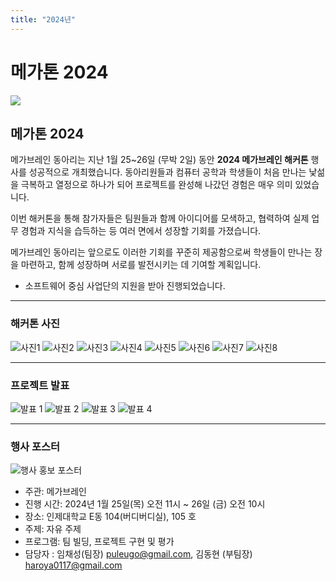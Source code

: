 ```yaml
---
title: "2024년"
---
```


# 메가톤 2024

![](./static/2024/megathon2024-1.jpg)

<h2>메가톤 2024</h2>

메가브레인 동아리는 지난 1월 25~26일 (무박 2일) 동안 **2024 메가브레인 해커톤** 행사를 성공적으로 개최했습니다.
동아리원들과 컴퓨터 공학과 학생들이 처음 만나는 낯섦을 극복하고 열정으로 하나가 되어 프로젝트를 완성해 나갔던 경험은 매우 의미 있었습니다.

이번 해커톤을 통해 참가자들은 팀원들과 함께 아이디어를 모색하고, 협력하여 실제 업무 경험과 지식을 습득하는 등 여러 면에서 성장할 기회를 가졌습니다.

메가브레인 동아리는 앞으로도 이러한 기회를 꾸준히 제공함으로써 학생들이 만나는 장을 마련하고, 함께 성장하며 서로를 발전시키는 데 기여할 계획입니다.

- 소프트웨어 중심 사업단의 지원을 받아 진행되었습니다.


---
### 해커톤 사진
<div style={{ display: 'flex', flexWrap: 'wrap', justifyContent: 'flex-start', padding: '5px' }}>
    <img src={require('./static/2024/megathon2024-2.jpg').default} alt="사진1" style={{ width: 'calc(50% - 10px)', marginRight: '10px', marginBottom: '10px', height: '300px', objectFit: 'cover' }} />
    <img src={require('./static/2024/megathon2024-3.jpg').default} alt="사진2" style={{ width: 'calc(50% - 10px)', marginRight: '10px', marginBottom: '10px', height: '300px', objectFit: 'cover' }} />
    <img src={require('./static/2024/megathon2024-4.jpg').default} alt="사진3" style={{ width: 'calc(50% - 10px)', marginRight: '10px', marginBottom: '10px', height: '300px', objectFit: 'cover' }} />
    <img src={require('./static/2024/megathon2024-5.jpg').default} alt="사진4" style={{ width: 'calc(50% - 10px)', marginRight: '10px', marginBottom: '10px', height: '300px', objectFit: 'cover' }} />
    <img src={require('./static/2024/megathon2024-6.jpg').default} alt="사진5" style={{ width: 'calc(50% - 10px)', marginRight: '10px', marginBottom: '10px', height: '300px', objectFit: 'cover' }} />
    <img src={require('./static/2024/megathon2024-7.jpg').default} alt="사진6" style={{ width: 'calc(50% - 10px)', marginRight: '10px', marginBottom: '10px', height: '300px', objectFit: 'cover' }} />
    <img src={require('./static/2024/megathon2024-8.jpg').default} alt="사진7" style={{ width: 'calc(50% - 10px)', marginRight: '10px', marginBottom: '10px', height: '300px', objectFit: 'cover' }} />
    <img src={require('./static/2024/megathon2024-9.jpg').default} alt="사진8" style={{ width: 'calc(50% - 10px)', marginRight: '0', marginBottom: '10px', height: '300px', objectFit: 'cover' }} />
</div>

---
### 프로젝트 발표
<div style={{ display: 'flex', flexDirection: 'column', alignItems: 'center', width: '100%' }}>
    <img src={require('./static/2024/megathon2024-10.jpg').default} alt="발표 1" style={{ width: '100%', height: '600px', objectFit: 'cover', marginBottom: '10px' }} />
    <img src={require('./static/2024/megathon2024-11.jpg').default} alt="발표 2" style={{ width: '100%', height: '600px', objectFit: 'cover', marginBottom: '10px' }} />
    <img src={require('./static/2024/megathon2024-12.jpg').default} alt="발표 3" style={{ width: '100%', height: '600px', objectFit: 'cover', marginBottom: '10px' }} />
    <img src={require('./static/2024/megathon2024-13.jpg').default} alt="발표 4" style={{ width: '100%', height: '600px', objectFit: 'cover', marginBottom: '10px' }} />
</div>

---

### 행사 포스터

![행사 홍보 포스터](./static/2024/megathon-poster.webp)
- 주관: 메가브레인
- 진행 시간: 2024년 1월 25일(목) 오전 11시 ~ 26일 (금) 오전 10시
- 장소: 인제대학교 E동 104(버디버디실), 105 호
- 주제: 자유 주제
- 프로그램: 팀 빌딩, 프로젝트 구현 및 평가
- 담당자 : 임채성(팀장) puleugo@gmail.com, 김동현 (부팀장) haroya0117@gmail.com



